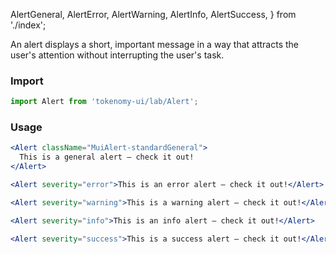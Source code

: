   AlertGeneral,
  AlertError,
  AlertWarning,
  AlertInfo,
  AlertSuccess,
} from './index';

<Title>Alert</Title>
<Subtitle>
  An alert displays a short, important message in a way that attracts the user's
  attention without interrupting the user's task.
</Subtitle>

### Import

```jsx
import Alert from 'tokenomy-ui/lab/Alert';
```

### Usage

<AlertGeneral />

```jsx
<Alert className="MuiAlert-standardGeneral">
  This is a general alert — check it out!
</Alert>
```

<AlertError />

```jsx
<Alert severity="error">This is an error alert — check it out!</Alert>
```

<AlertWarning />

```jsx
<Alert severity="warning">This is a warning alert — check it out!</Alert>
```

<AlertInfo />

```jsx
<Alert severity="info">This is an info alert — check it out!</Alert>
```

<AlertSuccess />

```jsx
<Alert severity="success">This is a success alert — check it out!</Alert>
```
